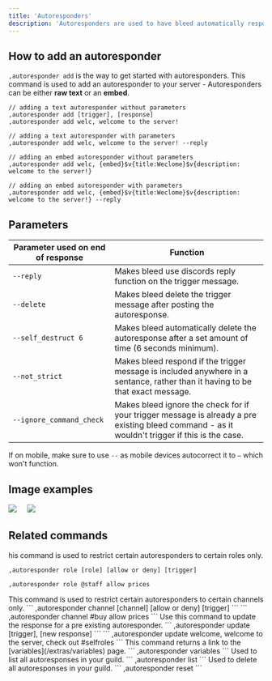 ```yaml
---
title: 'Autoresponders'
description: 'Autoresponders are used to have bleed automatically respond with text or an embed to a trigger word or phrase.'
---
```


## How to add an autoresponder

`,autoresponder add` is the way to get started with autoresponders. This command is used to add an autoresponder to your server - Autoresponders can be either **raw text** or an **embed**.
```
// adding a text autoresponder without parameters
,autoresponder add [trigger], [response]
,autoresponder add welc, welcome to the server!

// adding a text autoresponder with parameters
,autoresponder add welc, welcome to the server! --reply

// adding an embed autoresponder without parameters
,autoresponder add welc, {embed}$v{title:Weclome}$v{description: welcome to the server!}

// adding an embed autoresponder with parameters
,autoresponder add welc, {embed}$v{title:Weclome}$v{description: welcome to the server!} --reply
```
## Parameters
| Parameter used on end of response | Function|
| ------------- | ------ |
`--reply` | Makes bleed use discords reply function on the trigger message.
`--delete` | Makes bleed delete the trigger message after posting the autoresponse.
`--self_destruct 6` | Makes bleed automatically delete the autoresponse after a set amount of time (6 seconds minimum).
`--not_strict` | Makes bleed respond if the trigger message is included anywhere in a sentance, rather than it having to be that exact message.
`--ignore_command_check` | Makes bleed ignore the check for if your trigger message is already a pre existing bleed command - as it wouldn't trigger if this is the case.

<Info>If on mobile, make sure to use `--` as mobile devices autocorrect it to `—` which won't function.</Info>
## Image examples
<Frame caption="Adding a text autoresponder with the reply parameter" type="glass">
  <img src="https://cdn.discordapp.com/attachments/1176141361678913577/1262175617017839679/image.png?ex=6695a425&is=669452a5&hm=e1edabe64dee677a148debd3a6ef5d30700f0f622ea6a3ec744132baeb19067d&" />
</Frame>
ㅤ
<Frame caption="Adding an embed autoresponder with the not_strict paramater" type="glass">
  <img src="https://cdn.discordapp.com/attachments/1176141361678913577/1262175685787648101/image.png?ex=6695a435&is=669452b5&hm=8b5e268f0a529a7da06fb891ed646f9f978d591b1f8e46788fe54c1d6a88bace&" />
</Frame>

## Related commands
<AccordionGroup>
  <Accordion title="Restrict by role">
   his command is used to restrict certain autoresponders to certain roles only.

   ```
   ,autoresponder role [role] [allow or deny] [trigger]
   ```
   ```
   ,autoresponder role @staff allow prices
   ```

  </Accordion>

  <Accordion title="Restrict by channel">
    This command is used to restrict certain autoresponders to certain channels only.
   ```
   ,autoresponder channel [channel] [allow or deny] [trigger]
   ```
   ```
   ,autoresponder channel #buy allow prices 
   ```
  </Accordion>

  <Accordion title="Update an autoresponder">
    Use this command to update the response for a pre existing autoresponder.
    ```
   ,autoresponder update [trigger], [new response]
   ```
   ```
   ,autoresponder update welcome, welcome to the server, check out #selfroles
   ```
  </Accordion>
  <Accordion title="Check variables">
    This command returns a link to the [variables](/extras/variables) page.
    ```
   ,autoresponder variables
   ```
  </Accordion>
  <Accordion title="List guild autoresponders">
    Used to list all autoresponses in your guild. 
    ```
   ,autoresponder list
   ```
  </Accordion>
  <Accordion title="Reset autoresponders">
    Used to delete all autoresponses in your guild. 
    ```
   ,autoresponder reset
   ```
   </Accordion>
</AccordionGroup>

